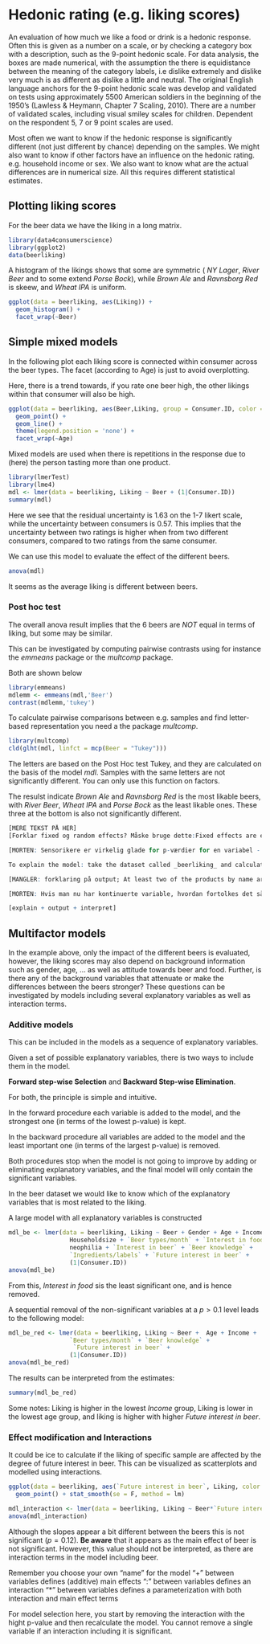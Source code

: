 
# Hedonic rating (e.g. liking scores)

An evaluation of how much we like a food or drink is a hedonic response. Often this is given as a number on a scale, or by checking a category box with a description, such as the 9-point hedonic scale. For data analysis, the boxes are made numerical, with the assumption the there is equidistance between the meaning of the category labels, i.e dislike extremely and dislike very much is as different as dislike a little and neutral. The original English language anchors for the 9-point hedonic scale was develop and validated on tests using approximately 5500 American soldiers in the beginning of the 1950’s (Lawless & Heymann, Chapter 7 Scaling, 2010). There are a number of validated scales, including visual smiley scales for children. Dependent on the respondent 5, 7 or 9 point scales are used. 

Most often we want to know if the hedonic response is significantly different (not just different by chance) depending on the samples. We might also want to know if other factors have an influence on the hedonic rating. e.g. household income or sex. We also want to know what are the actual differences are in numerical size. All this requires different statistical estimates. 

## Plotting liking scores

For the beer data we have the liking in a long matrix. 

```r
library(data4consumerscience)
library(ggplot2)
data(beerliking)
```

A histogram of the likings shows that some are symmetric ( _NY Lager_, _River Beer_ and to some extend _Porse Bock_), while _Brown Ale_ and _Ravnsborg Red_ is skeew, and _Wheat IPA_ is uniform. 

```r
ggplot(data = beerliking, aes(Liking)) + 
  geom_histogram() + 
  facet_wrap(~Beer)
```

## Simple mixed models

In the following plot each liking score is connected within consumer across the beer types. The facet (according to Age) is just to avoid overplotting. 

Here, there is a trend towards, if you rate one beer high, the other likings within that consumer will also be high. 

```r
ggplot(data = beerliking, aes(Beer,Liking, group = Consumer.ID, color = Consumer.ID)) + 
  geom_point() + 
  geom_line() + 
  theme(legend.position = 'none') + 
  facet_wrap(~Age)
```

Mixed models are used when there is repetitions in the response due to (here) the person tasting more than one product.

```r
library(lmerTest)
library(lme4)
mdl <- lmer(data = beerliking, Liking ~ Beer + (1|Consumer.ID)) 
summary(mdl)
```

Here we see that the residual uncertainty is $1.63$ on the 1-7 likert scale, while the uncertainty between consumers is $0.57$. This implies that the uncertainty between two ratings is higher when from two different consumers, compared to two ratings from the same consumer. 

We can use this model to evaluate the effect of the different beers. 

```r
anova(mdl)
```

It seems as the average liking is different between beers. 

### Post hoc test

The overall anova result implies that the 6 beers are _NOT_ equal in terms of liking, but some may be similar. 

This can be investigated by computing pairwise contrasts using for instance the _emmeans_ package or the _multcomp_ package.

Both are shown below

```r
library(emmeans)
mdlemm <- emmeans(mdl,'Beer')
contrast(mdlemm,'tukey')
```

To calculate pairwise comparisons between e.g. samples and find letter-based representation you need a the package _multcomp_. 

```r
library(multcomp)
cld(glht(mdl, linfct = mcp(Beer = "Tukey")))
```

The letters are based on the Post Hoc test Tukey, and they are calculated on the basis of the model _mdl_. Samples with the same letters are not significantly different. You can only use this function on factors. 

The resulst indicate _Brown Ale_ and _Ravnsborg Red_ is the most likable beers, with _River Beer_, _Wheat IPA_ and _Porse Bock_ as the least likable ones. These three at the bottom is also not significantly different.  


```r
[MERE TEKST PÅ HER]
[Forklar fixed og random effects? Måske bruge dette:Fixed effects are effects that we anticipate have the same direction, e.g., mutual differences between products. Would typically be the same from one experiment to another as the products are unchanging entities. Random effects are effects that we cannot predict, e.g., mutual differences between consumers may differ from one experiment to another as consumers are affected by various emotional, environmental, physiological or other influences in their lives]

[MORTEN: Sensorikere er virkelig glade for p-værdier for en variabel - det kan jeg ikke se, jeg kan få ud med lme4, derfor foreslår jeg  pakken lmerTest i stedet for. Lavet af Per Brockhoff til sensorikdata. og så også anova() i stedet for summary(). Så kommer der een overordnet p-værdi ud ]

To explain the model: take the dataset called _beerliking_ and calculate a model where _Beer_ is the fixed effect and the consumer is the random effect for the response variable _Liking_. Use the function _lmer_ and save the output as _mdl_. The anova() function will provide you with the p value(s). Remember you choose your own title of your model. 

[MANGLER: forklaring på output; At least two of the products by name are scored significantly different for the liking.]

[MORTEN: Hvis man nu har kontinuerte variable, hvordan fortolkes det så?]

[explain + output + interpret]
```


## Multifactor models


In the example above, only the impact of the different beers is evaluated, however, the liking scores may also depend on background information such as gender, age, ... as well as attitude towards beer and food. Further, is there any of the background variables that attenuate or make the differences between the beers stronger? These questions can be investigated by models including several explanatory variables as well as interaction terms. 

### Additive models

This can be included in the models as a sequence of explanatory variables. 

Given a set of possible explanatory variables, there is two ways to include them in the model. 

**Forward step-wise Selection** and **Backward Step-wise Elimination**. 

For both, the principle is simple and intuitive. 

In the forward procedure each variable is added to the model, and the strongest one (in terms of the lowest p-value) is kept. 

In the backward procedure all variables are added to the model and the least important one (in terms of the largest p-value) is removed. 

Both procedures stop when the model is not going to improve by adding or eliminating explanatory variables, and the final model will only contain the significant variables.

In the beer dataset we would like to know which of the explanatory variables that is most related to the liking. 

A large model with all explanatory variables is constructed

```r
mdl_be <- lmer(data = beerliking, Liking ~ Beer + Gender + Age + Income + 
                 Householdsize + `Beer types/month` + `Interest in food` + 
                 neophilia + `Interest in beer` + `Beer knowledge` + 
                 `Ingredients/labels` + `Future interest in beer` + 
                 (1|Consumer.ID)) 
anova(mdl_be)
```

From this, _Interest in food_ sis the least significant one, and is hence removed. 

A sequential removal of the non-significant variables at a $p > 0.1$ level leads to the following model: 

```r
mdl_be_red <- lmer(data = beerliking, Liking ~ Beer +  Age + Income + 
                 `Beer types/month` + `Beer knowledge` + 
                  `Future interest in beer` + 
                 (1|Consumer.ID)) 
anova(mdl_be_red)
```

The results can be interpreted from the estimates: 

```r
summary(mdl_be_red)
```

Some notes: Liking is higher in the lowest _Income_ group, Liking is lower in the lowest age group, and liking is higher with higher _Future interest in beer_. 

### Effect modification and Interactions

It could be  ice to calculate if the liking of specific sample are affected by the degree of future interest in beer. This can be visualized as scatterplots and modelled using interactions.

```r
ggplot(data = beerliking, aes(`Future interest in beer`, Liking, color = Beer)) + 
  geom_point() + stat_smooth(se = F, method = lm)

mdl_interaction <- lmer(data = beerliking, Liking ~ Beer*`Future interest in beer` +  (1|Consumer.ID)) 
anova(mdl_interaction)
```

Although the slopes appear a bit different between the beers this is not significant ($p = 0.12$). 
**Be aware** that it appears as the main effect of beer is not significant. However, this value should not be interpreted, as there are interaction terms in the model including beer. 

Remember you choose your own “name” for the model
“+” between variables defines (additive) main effects
“:”  between variables defines an interaction
“*” between variables defines a parameterization with both interaction and main effect terms

For model selection here, you start by removing the interaction with the hight p-value and then recalculate the model. You cannot remove a single variable if an interaction including it is significant. 

